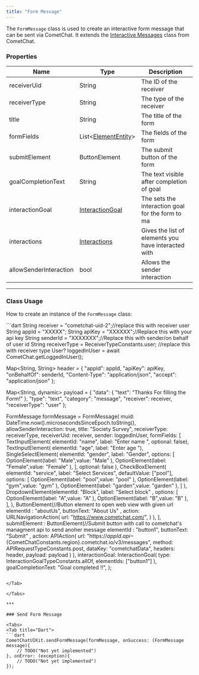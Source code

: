 ```yaml
---
title: "Form Message"
---
```


The `FormMessage` class is used to create an interactive form message that can be sent via CometChat. It extends the [Interactive Messages](/sdk/flutter/interactive-messages) class from CometChat.

### Properties

| Name                   | Type                                                                       | Description                                         |
| ---------------------- | -------------------------------------------------------------------------- | --------------------------------------------------- |
| receiverUid            | String                                                                     | The ID of the receiver                              |
| receiverType           | String                                                                     | The type of the receiver                            |
| title                  | String                                                                     | The title of the form                               |
| formFields             | List\<[ElementEntity](/ui-kit/flutter/v4/interactive-element-entity)> | The fields of the form                              |
| submitElement          | ButtonElement                                                              | The submit button of the form                       |
| goalCompletionText     | String                                                                     | The text visible after completion of goal           |
| interactionGoal        | [InteractionGoal](/sdk/flutter/interactive-messages#interactiongoal)  | The sets the interaction goal for the form to ma    |
| interactions           | [Interactions](/sdk/flutter/interactive-messages#interaction)         | Gives the list of elements you have interacted with |
| allowSenderInteraction | bool                                                                       | Allows the sender interaction                       |

***

### Class Usage

How to create an instance of the `FormMessage` class:

<Tabs>
<Tab title="Dart">
```dart
String receiver = "cometchat-uid-2";//replace this with receiver user
String appId = "XXXXX";
String apiKey = "XXXXXX";//Replace this with your api key
String senderId = "XXXXXXX";//Replace this with sender/on behalf of user id
String receiverType = ReceiverTypeConstants.user; //replace this with receiver type
User? loggedInUser = await CometChat.getLoggedInUser();

Map<String, String> header = {
  "appId": appId,
  "apiKey": apiKey,
  "onBehalfOf": senderId,
  "Content-Type": "application/json",
  "accept": "application/json"
};

Map<String, dynamic> payload = {
  "data": {
    "text": "Thanks For filling the Form!"
  },
  "type": "text",
  "category": "message",
  "receiver": receiver,
  "receiverType": "user"
};

FormMessage formMessage  = FormMessage(
    muid: DateTime.now().microsecondsSinceEpoch.toString(),
    allowSenderInteraction: true,
    title: "Society Survey",
    receiverType: receiverType,
    receiverUid: receiver,
    sender: loggedInUser,
    formFields: [
        TextInputElement( elementId: "name", label: "Enter name ", optional: false),
        TextInputElement( elementId: "age", label: "Enter age "),
        SingleSelectElement(
            elementId: "gender",
            label: "Gender",
            options: [
                OptionElement(label: "Male",value: "Male" ),
                OptionElement(label: "Female",value: "Female" ),
            ],
            optional: false
        ),
        CheckBoxElement( elementId: "service",
            label: "Select Services",
            defaultValue: ["pool"],
            options: [
                OptionElement(label: "pool",value: "pool" ),
                OptionElement(label: "gym",value: "gym" ),
                OptionElement(label: "garden",value: "garden" ),
            ]
        ),
        DropdownElement(elementId: "Block", label: "Select block" ,
            options: [
                OptionElement(label: "A",value: "A" ),
                OptionElement(label: "B",value: "B" ),
            ],
        ),
        ButtonElement(//Button element to open web view with given url
            elementId : "aboutUs",
            buttonText: "About Us" ,
            action: URLNavigationAction(
                url: "https://www.cometchat.com/",
            )
        ),
    ],
    submitElement : ButtonElement(//Submit button with call to cometchat's managment api to send anoher message
        elementId : "button1",
        buttonText: "Submit" ,
        action: APIAction(
            url: "https://${appId}.api-${CometChatConstants.region}.cometchat.io/v3/messages",
            method: APIRequestTypeConstants.post,
            dataKey: "cometchatData",
            headers: header,
            payload: payload
        )
    ),
    interactionGoal: InteractionGoal(
        type:  InteractionGoalTypeConstants.allOf,
        elementIds: ["button1"]
    ),
    goalCompletionText: "Goal completed !!",
);
```

</Tab>

</Tabs>

***

### Send Form Message

<Tabs>
<Tab title="Dart">
```dart
CometChatUIKit.sendFormMessage(formMessage, onSuccess: (FormMessage message){
    // TODO("Not yet implemented")
}, onError: (exception){
    // TODO("Not yet implemented")
});
```

</Tab>

</Tabs>

